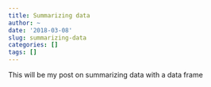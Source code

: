 ```yaml
---
title: Summarizing data
author: ~
date: '2018-03-08'
slug: summarizing-data
categories: []
tags: []
---
```


This will be my post on summarizing data with a data frame